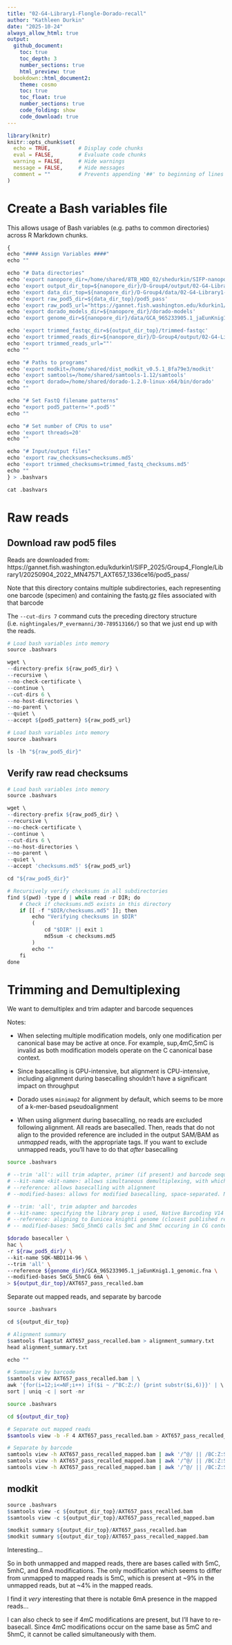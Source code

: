 ```yaml
---
title: "02-G4-Library1-Flongle-Dorado-recall"
author: "Kathleen Durkin"
date: "2025-10-24"
always_allow_html: true
output: 
  github_document:
    toc: true
    toc_depth: 3
    number_sections: true
    html_preview: true 
  bookdown::html_document2:
    theme: cosmo
    toc: true
    toc_float: true
    number_sections: true
    code_folding: show
    code_download: true
---
```


```r
library(knitr)
knitr::opts_chunk$set(
  echo = TRUE,         # Display code chunks
  eval = FALSE,        # Evaluate code chunks
  warning = FALSE,     # Hide warnings
  message = FALSE,     # Hide messages
  comment = ""         # Prevents appending '##' to beginning of lines in code output
)
```


# Create a Bash variables file

This allows usage of Bash variables (e.g. paths to common directories) across R Markdown chunks.
```r
{
echo "#### Assign Variables ####"
echo ""

echo "# Data directories"
echo 'export nanopore_dir=/home/shared/8TB_HDD_02/shedurkin/SIFP-nanopore'
echo 'export output_dir_top=${nanopore_dir}/D-Group4/output/02-G4-Library1-Flongle-Dorado-recall'
echo 'export data_dir_top=${nanopore_dir}/D-Group4/data/02-G4-Library1-Flongle-Dorado-recall'
echo 'export raw_pod5_dir=${data_dir_top}/pod5_pass'
echo 'export raw_pod5_url="https://gannet.fish.washington.edu/kdurkin1/SIFP_2025/Group4_Flongle/Library1/20250904_2022_MN47571_AXT657_1336ce16/pod5_pass/"'
echo 'export dorado_models_dir=${nanopore_dir}/dorado-models'
echo 'export genome_dir=${nanopore_dir}/data/GCA_965233905.1_jaEunKnig1.1/'

echo 'export trimmed_fastqc_dir=${output_dir_top}/trimmed-fastqc'
echo 'export trimmed_reads_dir=${nanopore_dir}/D-Group4/output/02-G4-Library1-Flongle-Dorado-recall/trimmed-reads'
echo 'export trimmed_reads_url=""'
echo ""

echo "# Paths to programs"
echo 'export modkit=/home/shared/dist_modkit_v0.5.1_8fa79e3/modkit'
echo 'export samtools=/home/shared/samtools-1.12/samtools'
echo 'export dorado=/home/shared/dorado-1.2.0-linux-x64/bin/dorado'
echo ""

echo "# Set FastQ filename patterns"
echo "export pod5_pattern='*.pod5'"
echo ""

echo "# Set number of CPUs to use"
echo 'export threads=20'
echo ""

echo "# Input/output files"
echo 'export raw_checksums=checksums.md5'
echo 'export trimmed_checksums=trimmed_fastq_checksums.md5'
echo ""
} > .bashvars

cat .bashvars
```

# Raw reads
## Download raw pod5 files

Reads are downloaded from: https://gannet.fish.washington.edu/kdurkin1/SIFP_2025/Group4_Flongle/Library1/20250904_2022_MN47571_AXT657_1336ce16/pod5_pass/

Note that this directory contains multiple subdirectories, each representing one barcode (specimen) and containing the fastq.gz files associated with that barcode

The `--cut-dirs 7` command cuts the preceding directory structure (i.e. `nightingales/P_evermanni/30-789513166/`) so that we just end up with the reads.

```r
# Load bash variables into memory
source .bashvars

wget \
--directory-prefix ${raw_pod5_dir} \
--recursive \
--no-check-certificate \
--continue \
--cut-dirs 6 \
--no-host-directories \
--no-parent \
--quiet \
--accept ${pod5_pattern} ${raw_pod5_url}
```

```r
# Load bash variables into memory
source .bashvars

ls -lh "${raw_pod5_dir}"
```

## Verify raw read checksums
```r
# Load bash variables into memory
source .bashvars

wget \
--directory-prefix ${raw_pod5_dir} \
--recursive \
--no-check-certificate \
--continue \
--cut-dirs 6 \
--no-host-directories \
--no-parent \
--quiet \
--accept 'checksums.md5' ${raw_pod5_url}

cd "${raw_pod5_dir}"

# Recursively verify checksums in all subdirectories
find $(pwd) -type d | while read -r DIR; do
    # Check if checksums.md5 exists in this directory
    if [[ -f "$DIR/checksums.md5" ]]; then
        echo "Verifying checksums in $DIR"
        (
            cd "$DIR" || exit 1
            md5sum -c checksums.md5
        )
        echo ""
    fi
done
```


# Trimming and Demultiplexing

We want to demultiplex and trim adapter and barcode sequences

Notes:

- When selecting multiple modification models, only one modification per canonical base may be active at once. For example, sup,4mC,5mC is invalid as both modification models operate on the C canonical base context.

- Since basecalling is GPU-intensive, but alignment is CPU-intensive, including alignment during basecalling shouldn't have a significant impact on throughput

- Dorado uses `minimap2` for alignment by default, which seems to be more of a k-mer-based pseudoalignment

- When using alignment during basecalling, no reads are excluded following alignment. All reads are basecalled. Then, reads that do not align to the provided reference are included in the output SAM/BAM as *unmapped* reads, with the appropriate tags. If you want to exclude unmapped reads, you'll have to do that *after* basecalling

```bash
source .bashvars

# --trim 'all': will trim adapter, primer (if present) and barcode sequences
# --kit-name <kit-name>: allows simultaneous demultiplexing, with which the trimming does not interfere
# --reference: allows basecalling with alignment
# --modified-bases: allows for modified basecalling, space-separated. Note that, for cytosine modifications, there are options for calling modifications on *all* cytosines, and for calling modifications that occur *specifically* in a CG context. Cannot specify modifications that occur on same base (e.g., cannot simultaneously call 4mC and 5mCG)

# --trim: 'all', trim adapter and barcodes
# --kit-name: specifying the library prep i used, Native Barcoding V14 96
# --reference: aligning to Eunicea knighti genome (closest published relative of Eunicea tourneforti)
# -- modified-bases: 5mCG_5hmCG calls 5mC and 5hmC occuring in CG contexts; 6mA calles 6mA modifications.

$dorado basecaller \
hac \
-r ${raw_pod5_dir}/ \
--kit-name SQK-NBD114-96 \
--trim 'all' \
--reference ${genome_dir}/GCA_965233905.1_jaEunKnig1.1_genomic.fna \
--modified-bases 5mCG_5hmCG 6mA \
> ${output_dir_top}/AXT657_pass_recalled.bam

```


Separate out mapped reads, and separate by barcode

```r
source .bashvars

cd ${output_dir_top}

# Alignment summary
$samtools flagstat AXT657_pass_recalled.bam > alignment_summary.txt
head alignment_summary.txt

echo ""

# Summarize by barcode
$samtools view AXT657_pass_recalled.bam | \
awk '{for(i=12;i<=NF;i++) if($i ~ /^BC:Z:/) {print substr($i,6)}}' | \
sort | uniq -c | sort -nr

```

```bash
source .bashvars

cd ${output_dir_top}

# Separate out mapped reads
$samtools view -b -F 4 AXT657_pass_recalled.bam > AXT657_pass_recalled_mapped.bam

# Separate by barcode
samtools view -h AXT657_pass_recalled_mapped.bam | awk '/^@/ || /BC:Z:SQK-NBD114-96_barcode27/' | samtools view -b > AXT657_recalled_mapped_barcode27.bam
samtools view -h AXT657_pass_recalled_mapped.bam | awk '/^@/ || /BC:Z:SQK-NBD114-96_barcode28/' | samtools view -b > AXT657_recalled_mapped_barcode28.bam
samtools view -h AXT657_pass_recalled_mapped.bam | awk '/^@/ || /BC:Z:SQK-NBD114-96_barcode29/' | samtools view -b > AXT657_recalled_mapped_barcode29.bam


```

## modkit

```r
source .bashvars
$samtools view -c ${output_dir_top}/AXT657_pass_recalled.bam
$samtools view -c ${output_dir_top}/AXT657_pass_recalled_mapped.bam

$modkit summary ${output_dir_top}/AXT657_pass_recalled.bam
$modkit summary ${output_dir_top}/AXT657_pass_recalled_mapped.bam

```

Interesting...

So in both unmapped and mapped reads, there are bases called with 5mC, 5mhC, and 6mA modifications. The only modification which seems to differ from unmapped to mapped reads is 5mC, which is present at ~9% in the unmapped reads, but at ~4% in the mapped reads. 

I find it *very* interesting that there is notable 6mA presence in the mapped reads...

I can also check to see if 4mC modifications are present, but I'll have to re-basecall. Since 4mC modifications occur on the same base as 5mC and 5hmC, it cannot be called simultaneously with them.





